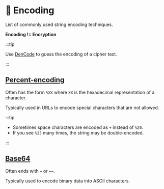 # 🔡 Encoding

List of commonly used string encoding techniques.

**Encoding != Encryption**

:::tip

Use [DenCode](https://dencode.com/) to guess the encoding of a cipher text.

:::

## [Percent-encoding](https://en.wikipedia.org/wiki/Percent-encoding)

Often has the form `%XX` where `XX` is the hexadecimal representation of a character.

Typically used in URLs to encode special characters that are not allowed.

:::tip

- Sometimes space characters are encoded as `+` instead of `%20`.
- If you see `%25` many times, the string may be double-encoded.

:::

## [Base64](https://en.wikipedia.org/wiki/Base64)

Often ends with `=` or `==`.

Typically used to encode binary data into ASCII characters.
